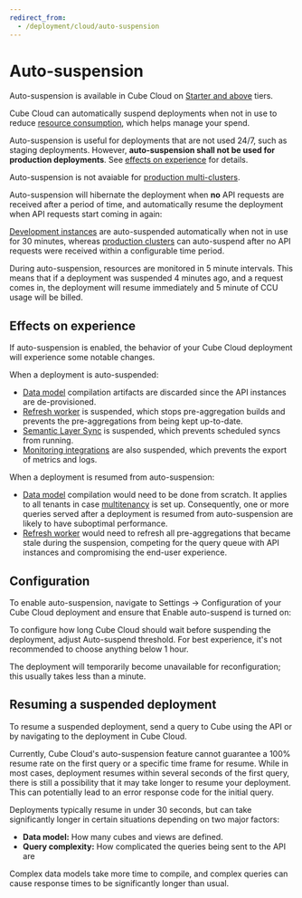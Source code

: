 ```yaml
---
redirect_from:
  - /deployment/cloud/auto-suspension
---
```


# Auto-suspension

<SuccessBox>

Auto-suspension is available in Cube Cloud on
[Starter and above](https://cube.dev/pricing) tiers.

</SuccessBox>

Cube Cloud can automatically suspend deployments when not in use to reduce
[resource consumption][ref-deployment-pricing], which helps manage your spend.

<WarningBox>

Auto-suspension is useful for deployments that are not used 24/7, such as
staging deployments. However, **auto-suspension shall not be used for production
deployments**. See [effects on experience][self-effects] for details.

</WarningBox>

<InfoBox>

Auto-suspension is not avaiable for [production multi-clusters][ref-prod-multi-cluster].

</InfoBox>

Auto-suspension will hibernate the deployment when **no** API
requests are received after a period of time, and automatically resume the
deployment when API requests start coming in again:

<Diagram
  alt="Cube Cloud auto-suspend flowchart"
  src="https://ucarecdn.com/e9a22d59-e0af-40c5-b590-02f2566663d1/"
/>

[Development instances][ref-deployment-dev-instance] are auto-suspended
automatically when not in use for 30 minutes, whereas [production
clusters][ref-deployment-prod-cluster] can auto-suspend after no API
requests were received within a configurable time period.

During auto-suspension, resources are monitored in 5 minute intervals. This
means that if a deployment was suspended 4 minutes ago, and a request comes in,
the deployment will resume immediately and 5 minute of CCU usage will be billed.

## Effects on experience

If auto-suspension is enabled, the behavior of your Cube Cloud deployment will
experience some notable changes.

When a deployment is auto-suspended:

- [Data model][ref-data-model] compilation artifacts are discarded since the
API instances are de-provisioned.
- [Refresh worker][ref-refresh-worker] is suspended, which stops pre-aggregation
builds and prevents the pre-aggregations from being kept up-to-date.
- [Semantic Layer Sync][ref-sls] is suspended, which prevents scheduled syncs
from running.
- [Monitoring integrations][ref-monitoring] are also suspended, which prevents
the export of metrics and logs.

When a deployment is resumed from auto-suspension:

- [Data model][ref-data-model] compilation would need to be done from scratch.
It applies to all tenants in case [multitenancy][ref-multitenancy] is set up.
Consequently, one or more queries served after a deployment is resumed from
auto-suspension are likely to have suboptimal performance.
- [Refresh worker][ref-refresh-worker] would need to refresh all
pre-aggregations that became stale during the suspension, competing for the
query queue with API instances and compromising the end-user experience.

## Configuration

To enable auto-suspension, navigate to <Btn>Settings → Configuration</Btn>
of your Cube Cloud deployment and ensure that <Btn>Enable auto-suspend</Btn>
is turned on:

<Screenshot
  highlight="inset(81% 30% 1% 34% round 10px)"
  src="https://ucarecdn.com/b0a3f38d-6631-47a8-b952-45747cf5255c/"
/>

To configure how long Cube Cloud should wait before suspending
the deployment, adjust <Btn>Auto-suspend threshold</Btn>. For best experience,
it's not recommended to choose anything below 1 hour.

The deployment will temporarily become unavailable for reconfiguration; this
usually takes less than a minute.

## Resuming a suspended deployment

To resume a suspended deployment, send a query to Cube using the API or by
navigating to the deployment in Cube Cloud.

<WarningBox>

Currently, Cube Cloud's auto-suspension feature cannot guarantee a 100% resume
rate on the first query or a specific time frame for resume. While in most
cases, deployment resumes within several seconds of the first query, there is
still a possibility that it may take longer to resume your deployment. This can
potentially lead to an error response code for the initial query.

</WarningBox>

Deployments typically resume in under 30 seconds, but can take significantly
longer in certain situations depending on two major factors:

- **Data model:** How many cubes and views are defined.
- **Query complexity:** How complicated the queries being sent to the API are

Complex data models take more time to compile, and complex queries can cause
response times to be significantly longer than usual.

[ref-caching-preaggs-gs]: /product/caching/getting-started-pre-aggregations
[ref-deployment-dev-instance]:
  /product/deployment/cloud/deployment-types#development-instance
[ref-deployment-prod-cluster]:
  /product/deployment/cloud/deployment-types#production-cluster
[ref-prod-multi-cluster]: /product/deployment/cloud/deployment-types#production-multi-cluster
[ref-deployment-pricing]: /product/deployment/cloud/pricing
[ref-workspace-dev-api]: /product/workspace/dev-mode
[ref-monitoring]: /product/workspace/monitoring
[ref-data-model]: /product/data-modeling/overview
[ref-multitenancy]: /product/configuration/advanced/multitenancy
[self-effects]: #effects-on-experience
[ref-refresh-worker]: /product/deployment#refresh-worker
[ref-sls]: /product/workspace/semantic-layer-sync#on-schedule
